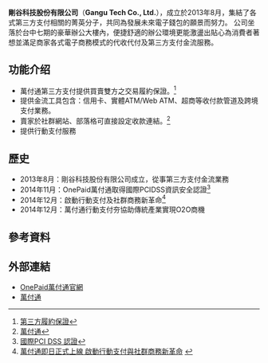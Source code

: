 {{noteTA|G1=IT}}
{{Infobox_Company
| company_name    = 剛谷科技股份有限公司
| company_name_en    = Gangu Tech Co., Ltd.
| company_type    = [[資訊軟體服務|資訊軟體服務]]
| abbreviated_name   =onepaid萬付通
| company_slogan  = 不只金流，超越金流!
| foundation      = 102年8月12日
| location        = {{flagicon|TWN}}[[中華民國|中華民國]]<br/>[[台中市|台中市]][[西屯區|西屯區]]市政路386號18樓之3<br />
| zip_code        = 40757
| telephone_no    = +886 4-2258-1980
| products           = 第三方支付金流服務
| capital            = [[新臺幣|新台幣]]新台幣110,000,000元整
| homepage        =http://www.gangutech.com
| width           = 355px
}}
'''剛谷科技股份有限公司'''（''' Gangu Tech Co., Ltd.'''），成立於2013年8月，集結了各式第三方支付相關的菁英分子，共同為發展未來電子錢包的願景而努力。
公司坐落於台中七期的豪華辦公大樓內，便捷舒適的辦公環境更能激盪出貼心為消費者著想並滿足商家各式電子商務模式的代收代付及第三方支付金流服務。

==功能介绍==
*萬付通第三方支付提供買賣雙方之交易履約保證。<ref>[https://www.onepaid.com/Info?p=Security 第三方履約保證]</ref>
*提供金流工具包含：信用卡、實體ATM/Web ATM、超商等收付款管道及跨境支付業務。
*賣家於社群網站、部落格可直接設定收款連結。<ref>[http://marketing.onepaid.com/ 萬付通]</ref>
*提供行動支付服務

== 歷史 ==
* 2013年8月：剛谷科技股份有限公司成立，從事第三方支付金流業務
* 2014年11月：OnePaid萬付通取得國際PCIDSS資訊安全認證<ref>[https://www.onepaid.com/StaticPages/pcidssCertificate.html 國際PCI DSS 認證]</ref>
* 2014年12月：啟動行動支付及社群商務新革命<ref>[http://www.bnext.com.tw/marketInfo/view/id/241 萬付通即日正式上線 啟動行動支付與社群商務新革命] {{webarchive|url=https://web.archive.org/web/20141230082846/http://www.bnext.com.tw/marketInfo/view/id/241 |date=2014-12-30 }}</ref>
* 2014年12月：萬付通行動支付夯協助傳統產業實現O2O商機

==參考資料 ==
<div class="references-small">
<references />
</div>

== 外部連結 ==
*[https://www.onepaid.com/ OnePaid萬付通官網]
* [http://marketing.onepaid.com/ 萬付通]